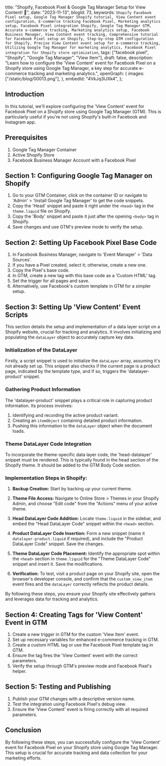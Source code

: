   title: "Shopify, Facebook Pixel & Google Tag Manager Setup for View Content! 🚀",
  date: "2023-11-13",
  blogId: 73,
  keywords: `Shopify Facebook Pixel setup, Google Tag Manager Shopify tutorial, View Content event configuration, E-commerce tracking Facebook Pixel, Marketing analytics setup, Facebook Pixel integration Shopify, Google Tag Manager GTM, Accurate e-commerce tracking, Marketing analytics setup, Facebook Business Manager, View Content event tracking, Comprehensive tutorial for Facebook Pixel setup on Shopify, Step-by-step GTM configuration for Shopify, Precise View Content event setup for e-commerce tracking, Utilizing Google Tag Manager for marketing analytics, Facebook Pixel integration for Shopify store optimization`,
  tags: ["facebook pixel", "Shopify", "Google Tag Manager", "View Item"],
  draft: false,
  description:
    "Learn how to configure the 'View Content' event for Facebook Pixel on a Shopify store using Google Tag Manager, a key step for accurate e-commerce tracking and marketing analytics.",
  openGraph: {
    images: ["/static/blog/00013.png"],
  },
  embedId: "4VkJq3lJXk4",
};

## Introduction

In this tutorial, we'll explore configuring the 'View Content' event for Facebook Pixel on a Shopify store using Google Tag Manager (GTM). This is particularly useful if you're not using Shopify's built-in Facebook and Instagram app.

## Prerequisites

1. Google Tag Manager Container
2. Active Shopify Store
3. Facebook Business Manager Account with a Facebook Pixel

## Section 1: Configuring Google Tag Manager on Shopify

1. Go to your GTM Container, click on the container ID or navigate to 'Admin' > 'Install Google Tag Manager' to get the code snippets.
2. Copy the 'Head' snippet and paste it right under the `<head>` tag in the `theme.liquid` file on Shopify.
3. Copy the 'Body' snippet and paste it just after the opening `<body>` tag in Shopify.
4. Save changes and use GTM's preview mode to verify the setup.

## Section 2: Setting Up Facebook Pixel Base Code

1. In Facebook Business Manager, navigate to 'Event Manager' > 'Data Sources'.
2. If you have a Pixel created, select it; otherwise, create a new one.
3. Copy the Pixel's base code.
4. In GTM, create a new tag with this base code as a 'Custom HTML' tag.
5. Set the trigger for all pages and save.
6. Alternatively, use Facebook's custom template in GTM for a simpler setup.

## Section 3: Setting Up 'View Content' Event Scripts

This section details the setup and implementation of a data layer script on a Shopify website, crucial for tracking and analytics. It involves initializing and populating the `dataLayer` object to accurately capture key data.

### Initialization of the DataLayer

Firstly, a script snippet is used to initialize the `dataLayer` array, assuming it's not already set up. This snippet also checks if the current page is a product page, indicated by the template type, and if so, triggers the 'datalayer-product' snippet.

<DataLayerCode type="viewItem" subType="head" />

### Gathering Product Information

The 'datalayer-product' snippet plays a critical role in capturing product information. Its process involves:

1. Identifying and recording the active product variant.
2. Creating an `itemObject` containing detailed product information.
3. Pushing this information to the `dataLayer` object when the document loads.

<DataLayerCode type="viewItem" subType="main" />

### Theme DataLayer Code Integration

To incorporate the theme-specific data layer code, the 'head-datalayer' snippet must be rendered. This is typically found in the head section of the Shopify theme. It should be added to the GTM Body Code section.

<DataLayerCode type="viewItem" subType="theme" />

### Implementation Steps in Shopify:

1. **Backup Creation:** Start by backing up your current theme.

2. **Theme File Access:** Navigate to Online Store > Themes in your Shopify Admin, and choose "Edit code" from the "Actions" menu of your active theme.

3. **Head DataLayer Code Addition:** Locate `theme.liquid` in the sidebar, and embed the "Head DataLayer Code" snippet within the `<head>` section.

4. **Product DataLayer Code Insertion:** Form a new snippet (name it `datalayer-product.liquid` if required), and include the "Product DataLayer Code" snippet. Save the changes.

5. **Theme DataLayer Code Placement:** Identify the appropriate spot within the `<head>` section in `theme.liquid` for the "Theme DataLayer Code" snippet and insert it. Save the modifications.

6. **Verification:** To test, visit a product page on your Shopify site, open the browser's developer console, and confirm that the `custom_view_item` event fires and the `dataLayer` correctly reflects the product details.

By following these steps, you ensure your Shopify site effectively gathers and leverages data for tracking and analytics.

## Section 4: Creating Tags for 'View Content' Event in GTM

1. Create a new trigger in GTM for the custom 'View Item' event.
2. Set up necessary variables for enhanced e-commerce tracking in GTM.
3. Create a custom HTML tag or use the Facebook Pixel template tag in GTM.
4. Ensure the tag fires the 'View Content' event with the correct parameters.
5. Verify the setup through GTM's preview mode and Facebook Pixel's helper.

## Section 5: Testing and Publishing

1. Publish your GTM changes with a descriptive version name.
2. Test the integration using Facebook Pixel's debug view.
3. Ensure the 'View Content' event is firing correctly with all required parameters.

## Conclusion

By following these steps, you can successfully configure the 'View Content' event for Facebook Pixel on your Shopify store using Google Tag Manager. This setup is crucial for accurate tracking and data collection for your marketing efforts.
